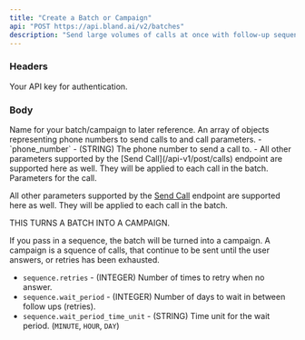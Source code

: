 ```yaml
---
title: "Create a Batch or Campaign"
api: "POST https://api.bland.ai/v2/batches"
description: "Send large volumes of calls at once with follow-up sequences."
---
```


### Headers

<ParamField header="authorization" type="string" required>
  Your API key for authentication.
</ParamField>

### Body

<ParamField body="name" type="string" required>
  Name for your batch/campaign to later reference.
</ParamField>

<ParamField body="phone_numbers" type="object[]" required>
  An array of objects representing phone numbers to send calls to and call parameters.
  - `phone_number` - (STRING) The phone number to send a call to.
  -  All other parameters supported by the [Send Call](/api-v1/post/calls) endpoint are supported here as well. They will be applied to each call in the batch.
</ParamField>

<ParamField body="call_params" type="object">
  Parameters for the call.

 All other parameters supported by the [Send Call](/api-v1/post/calls) endpoint are supported here as well. They will be applied to each call in the batch.
</ParamField>

<ParamField body="sequence" type="object">
  THIS TURNS A BATCH INTO A CAMPAIGN.

  If you pass in a sequence, the batch will be turned into a campaign.
  A campaign is a squence of calls, that continue to be sent until the user answers, or retries has been exhausted.

  - `sequence.retries` - (INTEGER) Number of times to retry when no answer.
  - `sequence.wait_period` - (INTEGER) Number of days to wait in between follow ups (retries).
  - `sequence.wait_period_time_unit` - (STRING) Time unit for the wait period. (`MINUTE`, `HOUR`, `DAY`)
</ParamField>